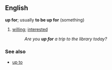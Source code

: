 ==English==
{{idiom2}}
'''up for'''; usually '''to be up for''' (something)
#[[willing]]; [[interested]]
#:''Are you '''up for''' a trip to the library today?''

===See also===
*[[up to]]